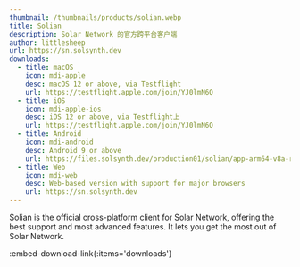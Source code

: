 ```yaml
---
thumbnail: /thumbnails/products/solian.webp
title: Solian
description: Solar Network 的官方跨平台客户端
author: littlesheep
url: https://sn.solsynth.dev
downloads:
  - title: macOS
    icon: mdi-apple
    desc: macOS 12 or above, via Testflight
    url: https://testflight.apple.com/join/YJ0lmN6O
  - title: iOS
    icon: mdi-apple-ios
    desc: iOS 12 or above, via Testflight上
    url: https://testflight.apple.com/join/YJ0lmN6O
  - title: Android
    icon: mdi-android
    desc: Android 9 or above
    url: https://files.solsynth.dev/production01/solian/app-arm64-v8a-release.apk
  - title: Web
    icon: mdi-web
    desc: Web-based version with support for major browsers
    url: https://sn.solsynth.dev
---
```


Solian is the official cross-platform client for Solar Network, offering the best support and most advanced features.
It lets you get the most out of Solar Network.

:embed-download-link{:items='downloads'}
